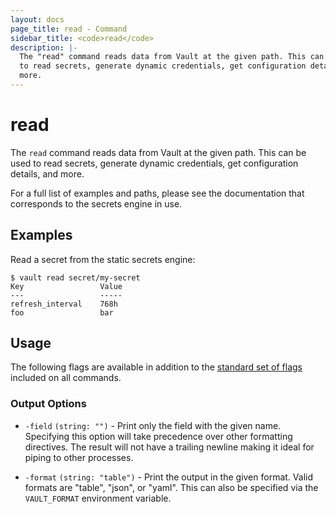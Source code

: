 ```yaml
---
layout: docs
page_title: read - Command
sidebar_title: <code>read</code>
description: |-
  The "read" command reads data from Vault at the given path. This can be used
  to read secrets, generate dynamic credentials, get configuration details, and
  more.
---
```


# read

The `read` command reads data from Vault at the given path. This can be used to
read secrets, generate dynamic credentials, get configuration details, and more.

For a full list of examples and paths, please see the documentation that
corresponds to the secrets engine in use.

## Examples

Read a secret from the static secrets engine:

```shell-session
$ vault read secret/my-secret
Key                 Value
---                 -----
refresh_interval    768h
foo                 bar
```

## Usage

The following flags are available in addition to the [standard set of
flags](/vault/docs/commands) included on all commands.

### Output Options

- `-field` `(string: "")` - Print only the field with the given name. Specifying
  this option will take precedence over other formatting directives. The result
  will not have a trailing newline making it ideal for piping to other processes.

- `-format` `(string: "table")` - Print the output in the given format. Valid
  formats are "table", "json", or "yaml". This can also be specified via the
  `VAULT_FORMAT` environment variable.
